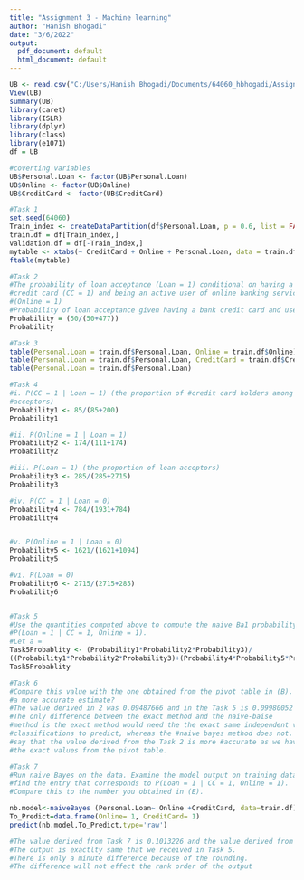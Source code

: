 ---
title: "Assignment 3 - Machine learning"
author: "Hanish Bhogadi"
date: "3/6/2022"
output:
  pdf_document: default
  html_document: default
---

```{r}
UB <- read.csv("C:/Users/Hanish Bhogadi/Documents/64060_hbhogadi/Assignment_3/UniversalBank.csv")
View(UB)
summary(UB)
library(caret)
library(ISLR)
library(dplyr)
library(class)
library(e1071)
df = UB

#coverting variables
UB$Personal.Loan <- factor(UB$Personal.Loan)
UB$Online <- factor(UB$Online)
UB$CreditCard <- factor(UB$CreditCard)

#Task 1
set.seed(64060)
Train_index <- createDataPartition(df$Personal.Loan, p = 0.6, list = FALSE)
train.df = df[Train_index,]
validation.df = df[-Train_index,]
mytable <- xtabs(~ CreditCard + Online + Personal.Loan, data = train.df)
ftable(mytable)
```

```{r}
#Task 2
#The probability of loan acceptance (Loan = 1) conditional on having a bank
#credit card (CC = 1) and being an active user of online banking services
#(Online = 1)
#Probability of loan acceptance given having a bank credit card and user
Probability = (50/(50+477))
Probability
```

```{r}
#Task 3
table(Personal.Loan = train.df$Personal.Loan, Online = train.df$Online)
table(Personal.Loan = train.df$Personal.Loan, CreditCard = train.df$CreditCard)
table(Personal.Loan = train.df$Personal.Loan)
```

```{r}
#Task 4
#i. P(CC = 1 | Loan = 1) (the proportion of #credit card holders among the loan
#acceptors)
Probability1 <- 85/(85+200)
Probability1

#ii. P(Online = 1 | Loan = 1)
Probability2 <- 174/(111+174)
Probability2

#iii. P(Loan = 1) (the proportion of loan acceptors)
Probability3 <- 285/(285+2715)
Probability3

#iv. P(CC = 1 | Loan = 0)
Probability4 <- 784/(1931+784)
Probability4


#v. P(Online = 1 | Loan = 0)
Probability5 <- 1621/(1621+1094)
Probability5

#vi. P(Loan = 0)
Probability6 <- 2715/(2715+285)
Probability6



```
```{r}
#Task 5
#Use the quantities computed above to compute the naive Ba1 probability
#P(Loan = 1 | CC = 1, Online = 1).
#Let a =
Task5Probablity <- (Probability1*Probability2*Probability3)/
((Probability1*Probability2*Probability3)+(Probability4*Probability5*Probability6))
Task5Probablity
```
```{r}
#Task 6
#Compare this value with the one obtained from the pivot table in (B). Which is
#a more accurate estimate?
#The value derived in 2 was 0.09487666 and in the Task 5 is 0.09980052 are very similar. 
#The only difference between the exact method and the naive-baise
#method is the exact method would need the the exact same independent variable 
#classifications to predict, whereas the #naive bayes method does not. We can
#say that the value derived from the Task 2 is more #accurate as we have taken
#the exact values from the pivot table.
```
```{r}
#Task 7
#Run naive Bayes on the data. Examine the model output on training data, and
#find the entry that corresponds to P(Loan = 1 | CC = 1, Online = 1).
#Compare this to the number you obtained in (E).

nb.model<-naiveBayes (Personal.Loan~ Online +CreditCard, data=train.df)
To_Predict=data.frame(Online= 1, CreditCard= 1)
predict(nb.model,To_Predict,type='raw')

#The value derived from Task 7 is 0.1013226 and the value derived from the task 5 is 0.09980052. 
#The output is exactlty same that we received in Task 5. 
#There is only a minute difference because of the rounding. 
#The difference will not effect the rank order of the output
```